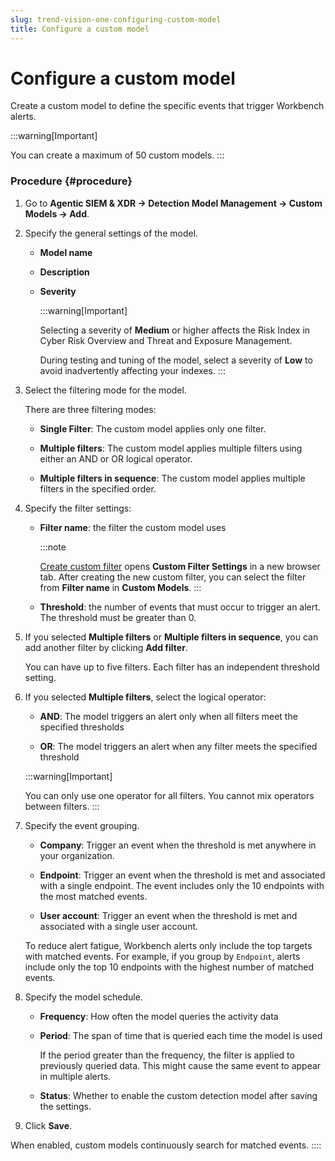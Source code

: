 ```yaml
---
slug: trend-vision-one-configuring-custom-model
title: Configure a custom model
---
```

# Configure a custom model

Create a custom model to define the specific events that trigger Workbench alerts.

:::warning[Important]

You can create a maximum of 50 custom models.
:::

### Procedure {#procedure}

1.  Go to **Agentic SIEM & XDR → Detection Model Management → Custom Models → Add**.

2.  Specify the general settings of the model.

    - **Model name**

    - **Description**

    - **Severity**

      :::warning[Important]

      Selecting a severity of **Medium** or higher affects the Risk Index in Cyber Risk Overview and Threat and Exposure Management.

      During testing and tuning of the model, select a severity of **Low** to avoid inadvertently affecting your indexes.
      :::

3.  Select the filtering mode for the model.

    There are three filtering modes:

    - **Single Filter**: The custom model applies only one filter.

    - **Multiple filters**: The custom model applies multiple filters using either an AND or OR logical operator.

    - **Multiple filters in sequence**: The custom model applies multiple filters in the specified order.

4.  Specify the filter settings:

    - **Filter name**: the filter the custom model uses

      :::note

      [Create custom filter](creating-custom-filter.mdx) opens **Custom Filter Settings** in a new browser tab. After creating the new custom filter, you can select the filter from **Filter name** in **Custom Models**.
      :::

    - **Threshold**: the number of events that must occur to trigger an alert. The threshold must be greater than 0.

5.  If you selected **Multiple filters** or **Multiple filters in sequence**, you can add another filter by clicking **Add filter**.

    You can have up to five filters. Each filter has an independent threshold setting.

6.  If you selected **Multiple filters**, select the logical operator:

    - **AND**: The model triggers an alert only when all filters meet the specified thresholds

    - **OR**: The model triggers an alert when any filter meets the specified threshold

    :::warning[Important]

    You can only use one operator for all filters. You cannot mix operators between filters.
    :::

7.  Specify the event grouping.

    - **Company**: Trigger an event when the threshold is met anywhere in your organization.

    - **Endpoint**: Trigger an event when the threshold is met and associated with a single endpoint. The event includes only the 10 endpoints with the most matched events.

    - **User account**: Trigger an event when the threshold is met and associated with a single user account.

    To reduce alert fatigue, Workbench alerts only include the top targets with matched events. For example, if you group by `Endpoint`, alerts include only the top 10 endpoints with the highest number of matched events.

8.  Specify the model schedule.

    - **Frequency**: How often the model queries the activity data

    - **Period**: The span of time that is queried each time the model is used

      If the period greater than the frequency, the filter is applied to previously queried data. This might cause the same event to appear in multiple alerts.

    - **Status**: Whether to enable the custom detection model after saving the settings.

9.  Click **Save**.

When enabled, custom models continuously search for matched events.
::::
